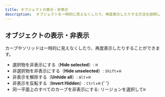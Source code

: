 ```yaml
---
title: オブジェクトの表示・非表示
description:  オブジェクトを一時的に見えなくしたり、再度表示したりする方法を説明します。
---
```



## オブジェクトの表示・非表示

カーブやソリッドは一時的に見えなくしたり、再度表示したりすることができます。

- 選択物を非表示にする（**Hide selected**）: `H`
- 非選択物を非表示にする（**Hide unselected**）: `Shift`+`H`
- 非表示を解除する（**Unhide all**）: `Alt`+`H`
- 非表示を反転する（**Invert Hidden**）: `Ctrl`+`H`
{' '}
- 同一平面上のすべてのカーブを非表示にする: リージョンを選択して`H`